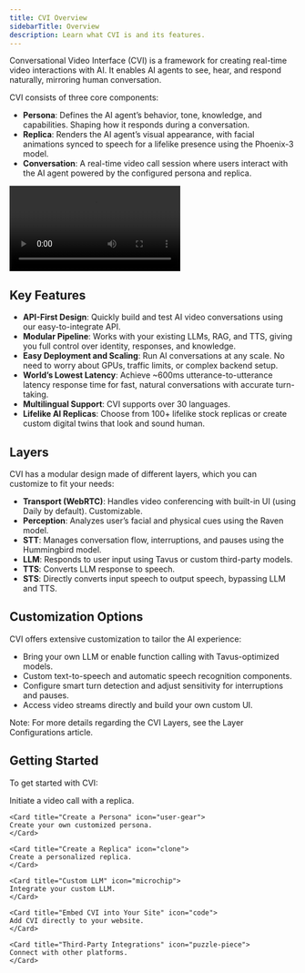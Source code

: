 ```yaml
---
title: CVI Overview
sidebarTitle: Overview
description: Learn what CVI is and its features.
---
```



Conversational Video Interface (CVI) is a framework for creating real-time video interactions with AI. It enables AI agents to see, hear, and respond naturally, mirroring human conversation.

CVI consists of three core components:
- **Persona**: Defines the AI agent’s behavior, tone, knowledge, and capabilities. Shaping how it responds during a conversation.
- **Replica**: Renders the AI agent’s visual appearance, with facial animations synced to speech for a lifelike presence using the Phoenix-3 model.
- **Conversation**: A real-time video call session where users interact with the AI agent powered by the configured persona and replica.

<Frame>
<video
  controls
  className="w-full aspect-video"
  src="https://tavus-sample-vids.s3.us-west-1.amazonaws.com/conversation.mov"
></video>
</Frame>

## Key Features

- **API-First Design**: Quickly build and test AI video conversations using our easy-to-integrate API.
- **Modular Pipeline**: Works with your existing LLMs, RAG, and TTS, giving you full control over identity, responses, and knowledge.
- **Easy Deployment and Scaling**: Run AI conversations at any scale. No need to worry about GPUs, traffic limits, or complex backend setup.
- **World’s Lowest Latency**: Achieve ~600ms utterance-to-utterance latency response time for fast, natural conversations with accurate turn-taking.
- **Multilingual Support**: CVI supports over 30 languages.
- **Lifelike AI Replicas**: Choose from 100+ lifelike stock replicas or create custom digital twins that look and sound human.

## Layers
CVI has a modular design made of different layers, which you can customize to fit your needs:
- **Transport (WebRTC)**: Handles video conferencing with built-in UI (using Daily by default). Customizable.
- **Perception**: Analyzes user’s facial and physical cues using the Raven model.
- **STT**: Manages conversation flow, interruptions, and pauses using the Hummingbird model.
- **LLM**: Responds to user input using Tavus or custom third-party models.
- **TTS**: Converts LLM response to speech.
- **STS**: Directly converts input speech to output speech, bypassing LLM and TTS.

## Customization Options
CVI offers extensive customization to tailor the AI experience:
- Bring your own LLM or enable function calling with Tavus-optimized models.
- Custom text-to-speech and automatic speech recognition components.
- Configure smart turn detection and adjust sensitivity for interruptions and pauses.
- Access video streams directly and build your own custom UI.

<Note>
Note: For more details regarding the CVI Layers, see the Layer Configurations article.
</Note>

## Getting Started

To get started with CVI:

<CardGroup cols={2}>
    <Card title="Create a Conversation" icon="comments">
    Initiate a video call with a replica.
    </Card>

    <Card title="Create a Persona" icon="user-gear">
    Create your own customized persona.
    </Card>

    <Card title="Create a Replica" icon="clone">
    Create a personalized replica.
    </Card>

    <Card title="Custom LLM" icon="microchip">
    Integrate your custom LLM.
    </Card>

    <Card title="Embed CVI into Your Site" icon="code">
    Add CVI directly to your website.
    </Card>

    <Card title="Third-Party Integrations" icon="puzzle-piece">
    Connect with other platforms.
    </Card>
</CardGroup>

